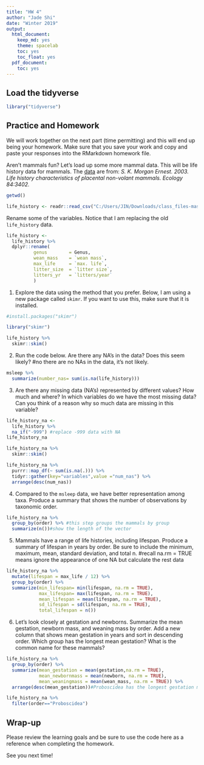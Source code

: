 ```yaml
---
title: "HW 4"
author: "Jade Shi"
date: "Winter 2019"
output:
  html_document:
    keep_md: yes
    theme: spacelab
    toc: yes
    toc_float: yes
  pdf_document:
    toc: yes
---
```

## Load the tidyverse
```r
library("tidyverse")
```

## Practice and Homework
We will work together on the next part (time permitting) and this will end up being your homework. Make sure that you save your work and copy and paste your responses into the RMarkdown homework file.

Aren't mammals fun? Let's load up some more mammal data. This will be life history data for mammals. The [data](http://esapubs.org/archive/ecol/E084/093/) are from: *S. K. Morgan Ernest. 2003. Life history characteristics of placental non-volant mammals. Ecology 84:3402.*  
```r
getwd()
```

```r
life_history <- readr::read_csv("C:/Users/JIN/Downloads/class_files-master (1)/class_files-master/mammal_lifehistories_v2.csv")
```

Rename some of the variables. Notice that I am replacing the old `life_history` data.
```r
life_history <- 
  life_history %>% 
  dplyr::rename(
          genus        = Genus,
          wean_mass    = `wean mass`,
          max_life     = `max. life`,
          litter_size  = `litter size`,
          litters_yr   = `litters/year`
          )
```

1. Explore the data using the method that you prefer. Below, I am using a new package called `skimr`. If you want to use this, make sure that it is installed.
```r
#install.packages("skimr")
```

```r
library("skimr")
```

```r
life_history %>% 
  skimr::skim()
```

2. Run the code below. Are there any NA's in the data? Does this seem likely?
#no there are no NAs in the data, it's not likely.
```r
msleep %>% 
  summarize(number_nas= sum(is.na(life_history)))
```

3. Are there any missing data (NA's) represented by different values? How much and where? In which variables do we have the most missing data? Can you think of a reason why so much data are missing in this variable?
```r
life_history_na <- 
  life_history %>% 
  na_if("-999") #replace -999 data with NA
life_history_na
```

```r
life_history_na %>% 
  skimr::skim()
```

```r
life_history_na %>% 
  purrr::map_df(~ sum(is.na(.))) %>% 
  tidyr::gather(key="variables",value ="num_nas") %>% 
  arrange(desc(num_nas))
```



4. Compared to the `msleep` data, we have better representation among taxa. Produce a summary that shows the number of observations by taxonomic order.
```r
life_history_na %>% 
  group_by(order) %>% #this step groups the mammals by group
  summarize(n())#show the length of the vector
```


 
5. Mammals have a range of life histories, including lifespan. Produce a summary of lifespan in years by order. Be sure to include the minimum, maximum, mean, standard deviation, and total n.
#recall na.rm = TRUE means ignore the appearance of one NA but calculate the rest data
```r
life_history_na %>% 
  mutate(lifespan = max_life / 12) %>% 
  group_by(order) %>% 
  summarize(min_lifespan= min(lifespan, na.rm = TRUE),
            max_lifespan= max(lifespan, na.rm = TRUE),
            mean_lifespan = mean(lifespan, na.rm = TRUE),
            sd_lifespan = sd(lifespan, na.rm = TRUE),
            total_lifespan = n())
```


6. Let's look closely at gestation and newborns. Summarize the mean gestation, newborn mass, and weaning mass by order. Add a new column that shows mean gestation in years and sort in descending order. Which group has the longest mean gestation? What is the common name for these mammals?
```r
life_history_na %>% 
  group_by(order) %>% 
  summarize(mean_gestation = mean(gestation,na.rm = TRUE),
            mean_newbornmass = mean(newborn, na.rm = TRUE),
            mean_weaningmass = mean(wean_mass, na.rm = TRUE)) %>% 
  arrange(desc(mean_gestation))#Proboscidea has the longest gestation mean, the common name for these animal is Elephant
```
```r
life_history_na %>% 
  filter(order=="Proboscidea")
```



## Wrap-up
Please review the learning goals and be sure to use the code here as a reference when completing the homework.

See you next time!
